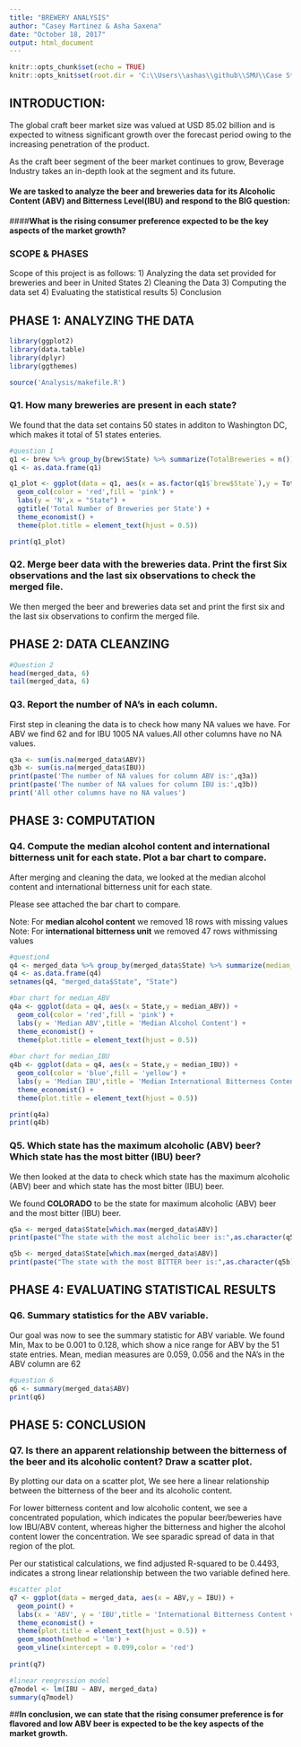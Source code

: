 ```yaml
---
title: "BREWERY ANALYSIS"
author: "Casey Martinez & Asha Saxena"
date: "October 18, 2017"
output: html_document
---
```


```r
knitr::opts_chunk$set(echo = TRUE)
knitr::opts_knit$set(root.dir = 'C:\\Users\\ashas\\github\\SMU\\Case Study 1')
```
## INTRODUCTION: 

The global craft beer market size was valued at USD 85.02 billion and is expected to witness significant growth over the forecast period owing to the increasing penetration of the product.

As the craft beer segment of the beer market continues to grow, Beverage Industry takes an in-depth look at the segment and its future. 

#### We are tasked to analyze the beer and breweries data for its Alcoholic Content (ABV) and Bitterness Level(IBU) and respond to the BIG question:
####**What is the rising consumer preference expected to be the key aspects of the market growth?**


### SCOPE & PHASES

Scope of this project is as follows:
  1) Analyzing the data set provided for breweries and beer in United States
  2) Cleaning the Data
  3) Computing the data set 
  4) Evaluating the statistical results
  5) Conclusion 


## PHASE 1: ANALYZING THE DATA
```r
library(ggplot2)
library(data.table)
library(dplyr)
library(ggthemes)

source('Analysis/makefile.R')
```
### Q1. How many breweries are present in each state?

We found that the data set contains 50 states in additon to Washington DC, which makes it total of 51 states enteries. 
```r
#question 1
q1 <- brew %>% group_by(brew$State) %>% summarize(TotalBreweries = n())
q1 <- as.data.frame(q1)

q1_plot <- ggplot(data = q1, aes(x = as.factor(q1$`brew$State`),y = TotalBreweries)) + 
  geom_col(color = 'red',fill = 'pink') +
  labs(y = 'N',x = "State") +
  ggtitle('Total Number of Breweries per State') +
  theme_economist() +
  theme(plot.title = element_text(hjust = 0.5))

print(q1_plot)

```

### Q2. Merge beer data with the breweries data. Print the first Six observations and the last six observations to check the merged file.

We then merged the beer and breweries data set and print the first six and the last six observations to confirm the merged file.


## PHASE 2: DATA CLEANZING
```r
#Question 2
head(merged_data, 6)
tail(merged_data, 6)
```
### Q3. Report the number of NA's in each column.

First step in cleaning the data is to check how many NA values we have. For ABV we find 62 and for IBU 1005 NA values.All other columns have no NA values. 

```r
q3a <- sum(is.na(merged_data$ABV))
q3b <- sum(is.na(merged_data$IBU))
print(paste('The number of NA values for column ABV is:',q3a))
print(paste('The number of NA values for column IBU is:',q3b))
print('All other columns have no NA values')
```

## PHASE 3: COMPUTATION 

### Q4. Compute the median alcohol content and international bitterness unit for each state. Plot a bar chart to compare.

After merging and cleaning the data, we looked at the median alcohol content and international bitterness unit for each state.

Please see attached the bar chart to compare.

Note: For **median alcohol content** we removed 18 rows with missing values
Note: For **international bitterness unit** we removed 47 rows withmissing values

```r

#question4
q4 <- merged_data %>% group_by(merged_data$State) %>% summarize(median_ABV = median(ABV), median_IBU = median(IBU))
q4 <- as.data.frame(q4)
setnames(q4, "merged_data$State", "State")

#bar chart for median_ABV
q4a <- ggplot(data = q4, aes(x = State,y = median_ABV)) + 
  geom_col(color = 'red',fill = 'pink') +
  labs(y = 'Median ABV',title = 'Median Alcohol Content') +
  theme_economist() +
  theme(plot.title = element_text(hjust = 0.5))
               
#bar chart for median_IBU
q4b <- ggplot(data = q4, aes(x = State,y = median_IBU)) + 
  geom_col(color = 'blue',fill = 'yellow') +
  labs(y = 'Median IBU',title = 'Median International Bitterness Content') +
  theme_economist() +
  theme(plot.title = element_text(hjust = 0.5))

print(q4a)
print(q4b)
```


### Q5. Which state has the maximum alcoholic (ABV) beer? Which state has the most bitter (IBU) beer?

We then looked at the data to check which state has the maximum alcoholic (ABV) beer and which state has the most bitter (IBU) beer.

We found **COLORADO** to be the state for maximum alcoholic (ABV) beer and the most bitter (IBU) beer.


```r
q5a <- merged_data$State[which.max(merged_data$ABV)]
print(paste("The state with the most alcholic beer is:",as.character(q5a)))

q5b <- merged_data$State[which.max(merged_data$ABV)]
print(paste("The state with the most BITTER beer is:",as.character(q5b)))
```


## PHASE 4: EVALUATING STATISTICAL RESULTS

### Q6. Summary statistics for the ABV variable.

Our goal was now to see the summary statistic for ABV variable. We found Min, Max to be 0.001 to 0.128, which show a nice range for ABV by the 51 state entries.
Mean, median measures are 0.059, 0.056 and the NA's in the ABV column are 62

```r
#question 6
q6 <- summary(merged_data$ABV)
print(q6)
```


## PHASE 5: CONCLUSION

### Q7. Is there an apparent relationship between the bitterness of the beer and its alcoholic content? Draw a scatter plot.

By plotting our data on a scatter plot, We see here a linear relationship between the bitterness of the beer and its alcoholic content. 

For lower bitterness content and low alcoholic content, we see a concentrated population, which indicates the popular beer/beweries have low IBU/ABV content, whereas higher the bitterness and higher the alcohol content lower the concentration. We see sparadic spread of data in that region of the plot.

Per our statistical calculations, we find adjusted R-squared to be 0.4493, indicates a strong linear relationship between the two variable defined here. 


```r
#scatter plot
q7 <- ggplot(data = merged_data, aes(x = ABV,y = IBU)) + 
  geom_point() +
  labs(x = 'ABV', y = 'IBU',title = 'International Bitterness Content vs. Alcoholic Content') +
  theme_economist() +
  theme(plot.title = element_text(hjust = 0.5)) +
  geom_smooth(method = 'lm') +
  geom_vline(xintercept = 0.099,color = 'red')
  
print(q7)  

#linear reegression model
q7model <- lm(IBU ~ ABV, merged_data)
summary(q7model)
```

##**In conclusion, we can state that the rising consumer preference is for flavored and low ABV beer is expected to be the key aspects of the market growth.**

